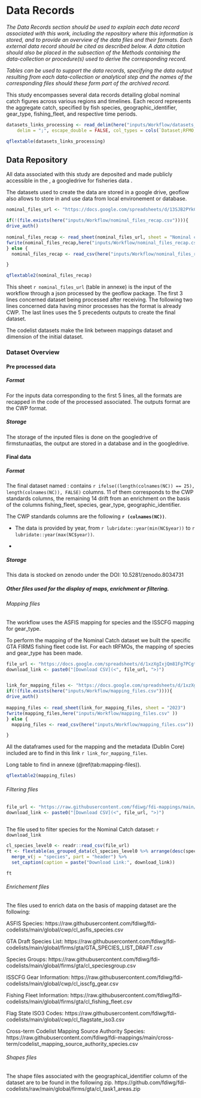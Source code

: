 # Data Records

_The Data Records section should be used to explain each data record associated with this work, including the repository where this information is stored, and to provide an overview of the data files and their formats. Each external data record should be cited as described below. A data citation should also be placed in the subsection of the Methods containing the data-collection or procedure(s) used to derive the corresponding record._

_Tables can be used to support the data records, specifying the data output resulting from each data-collection or analytical step and the names of the corresponding files should these form part of the archived record._

This study encompasses several data records detailing global nominal catch figures across various regions and timelines. Each record represents the aggregate catch, specified by fish species, geographic_identifier, gear_type, fishing_fleet, and respective time periods.

```r
datasets_links_processing <- read_delim(here("inputs/Workflow/datasets_links_processing.csv"),
    delim = ";", escape_double = FALSE, col_types = cols(`Dataset;RFMO;Link to downolad;Pre-processing function;Comments` = col_character()), trim_ws = TRUE)
```

```r
qflextable(datasets_links_processing)
```


## Data Repository

All data associated with this study are deposited and made publicly accessible in the , a googledrive for fisheries data . 

The datasets used to create the data are stored in a google drive, geoflow also allows to store in and use data from local environement or database.

```r

nominal_files_url <- "https://docs.google.com/spreadsheets/d/13SJB2PYkCCdrzw8HNJMPFg0yXs0OSYY2mUOAl5dagUc/edit#gid=374572086"

if(!(file.exists(here("inputs/Workflow/nominal_files_recap.csv")))){
drive_auth()
  
nominal_files_recap <- read_sheet(nominal_files_url, sheet = "Nominal catches")
fwrite(nominal_files_recap,here("inputs/Workflow/nominal_files_recap.csv" ))
} else {
  nominal_files_recap <- read_csv(here("inputs/Workflow/nominal_files_recap.csv"))

}
```


```r

qflextable2(nominal_files_recap)

```

This sheet `r nominal_files_url` (table in annexe) is the input of the workflow through a json processed by the geoflow package. The first 3 lines concerned dataset being processed after receiving. The following two lines concerned data having minor processes has the format is already CWP. The last lines uses the 5 precedents outputs to create the final dataset. 

The codelist datasets make the link between mappings dataset and dimension of the initial dataset. 

### Dataset Overview

#### Pre processed data

##### Format

For the inputs data corresponding to the first 5 lines, all the formats are recapped in the code of the processed associated. The outputs format are the CWP format.

##### Storage

The storage of the inputed files is done on the googledrive of firmstunaatlas, the output are stored in a database and in the googledrive. 

#### Final data

##### Format

The final dataset named : contains `r ifelse((length(colnames(NC)) == 25), length(colnames(NC)), FALSE)` columns. 11 of them corresponds to the CWP standards columns, the remaining 14 drift from an enrichment on the basis of the columns fishing_fleet, species, gear_type, geographic_identifier.

The CWP standards columns are the following **`r (colnames(NC))`**. 

- The data is provided by year, from `r lubridate::year(min(NC$year))` to `r lubridate::year(max(NC$year))`.

- 


##### Storage

This data is stocked on zenodo under the DOI: 10.5281/zenodo.8034731

##### Other files used for the display of maps, enrichment or filtering.

###### Mapping files

The workflow uses the ASFIS mapping for species and the ISSCFG mapping for gear_type.

To perform the mapping of the Nominal Catch dataset we built the specific GTA FIRMS fishing fleet code list. For each tRFMOs, the mapping of species and gear_type has been made. 




```r

file_url <- "https://docs.google.com/spreadsheets/d/1xzXgIxjQm81Fg7PCgtdiwhkB9sgtPKk-NByQDRtAGrE/edit#gid=1158322074"
download_link <- paste0("[Download CSV](<", file_url, ">)")



```

```r
link_for_mapping_files <- "https://docs.google.com/spreadsheets/d/1xzXgIxjQm81Fg7PCgtdiwhkB9sgtPKk-NByQDRtAGrE/edit#gid=1158322074"
if(!(file.exists(here("inputs/Workflow/mapping_files.csv")))){
drive_auth()
  
mapping_files <- read_sheet(link_for_mapping_files, sheet = "2023")
fwrite(mapping_files,here("inputs/Workflow/mapping_files.csv" ))
} else {
  mapping_files <- read_csv(here("inputs/Workflow/mapping_files.csv"))

}

```


All the dataframes used for the mapping and the metadata (Dublin Core) included are to find in this link `r link_for_mapping_files`. 


Long table to find in annexe (\@ref(tab:mapping-files)).


```r

qflextable2(mapping_files)

```

###### Filtering files

```r

file_url <- "https://raw.githubusercontent.com/fdiwg/fdi-mappings/main/cross-term/codelist_mapping_source_authority_species.csv"
download_link <- paste0("[Download CSV](<", file_url, ">)")



```

The file used to filter species for the Nominal Catch dataset: 
`r download_link`


```r

cl_species_level0 <- readr::read_csv(file_url)
ft <- flextable(as_grouped_data(cl_species_level0 %>% arrange(desc(species)) %>% dplyr::select(species, source_authority), groups = "species")) %>% 
  merge_v(j = "species", part = "header") %>%
  set_caption(caption = paste("Download Link:", download_link))

ft
```


###### Enrichement files

The files used to enrich data on the basis of mapping dataset are the following:

ASFIS Species:
https://raw.githubusercontent.com/fdiwg/fdi-codelists/main/global/cwp/cl_asfis_species.csv

GTA Draft Species List:
https://raw.githubusercontent.com/fdiwg/fdi-codelists/main/global/firms/gta/GTA_SPECIES_LIST_DRAFT.csv

Species Groups:
https://raw.githubusercontent.com/fdiwg/fdi-codelists/main/global/firms/gta/cl_speciesgroup.csv

ISSCFG Gear Information:
https://raw.githubusercontent.com/fdiwg/fdi-codelists/main/global/cwp/cl_isscfg_gear.csv

Fishing Fleet Information:
https://raw.githubusercontent.com/fdiwg/fdi-codelists/main/global/firms/gta/cl_fishing_fleet.csv

Flag State ISO3 Codes:
https://raw.githubusercontent.com/fdiwg/fdi-codelists/main/global/cwp/cl_flagstate_iso3.csv

Cross-term Codelist Mapping Source Authority Species:
https://raw.githubusercontent.com/fdiwg/fdi-mappings/main/cross-term/codelist_mapping_source_authority_species.csv


###### Shapes files

The shape files associated with the geographical_identifier column of the dataset are to be found in the following zip. https://github.com/fdiwg/fdi-codelists/raw/main/global/firms/gta/cl_task1_areas.zip



